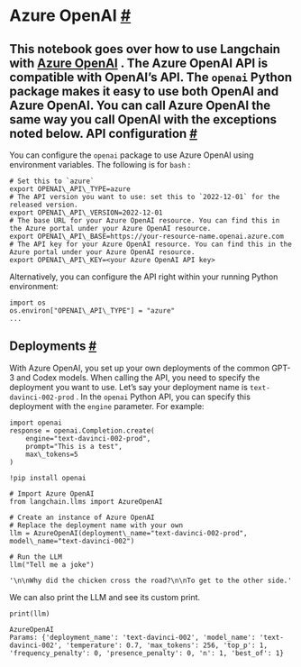  Azure OpenAI
 [#](#azure-openai "Permalink to this headline")
===============================================================
 This notebook goes over how to use Langchain with
 [Azure OpenAI](https://aka.ms/azure-openai) 
 .
 The Azure OpenAI API is compatible with OpenAI’s API. The
 `openai`
 Python package makes it easy to use both OpenAI and Azure OpenAI. You can call Azure OpenAI the same way you call OpenAI with the exceptions noted below.
 API configuration
 [#](#api-configuration "Permalink to this headline")
-------------------------------------------------------------------------
 You can configure the
 `openai`
 package to use Azure OpenAI using environment variables. The following is for
 `bash`
 :
```
# Set this to `azure`
export OPENAI\_API\_TYPE=azure
# The API version you want to use: set this to `2022-12-01` for the released version.
export OPENAI\_API\_VERSION=2022-12-01
# The base URL for your Azure OpenAI resource. You can find this in the Azure portal under your Azure OpenAI resource.
export OPENAI\_API\_BASE=https://your-resource-name.openai.azure.com
# The API key for your Azure OpenAI resource. You can find this in the Azure portal under your Azure OpenAI resource.
export OPENAI\_API\_KEY=<your Azure OpenAI API key>
```
 Alternatively, you can configure the API right within your running Python environment:
```
import os
os.environ["OPENAI\_API\_TYPE"] = "azure"
...
```
 Deployments
 [#](#deployments "Permalink to this headline")
-------------------------------------------------------------
 With Azure OpenAI, you set up your own deployments of the common GPT-3 and Codex models. When calling the API, you need to specify the deployment you want to use.
 Let’s say your deployment name is
 `text-davinci-002-prod`
 . In the
 `openai`
 Python API, you can specify this deployment with the
 `engine`
 parameter. For example:
```
import openai
response = openai.Completion.create(
    engine="text-davinci-002-prod",
    prompt="This is a test",
    max\_tokens=5
)
```
```
!pip install openai
```
```
# Import Azure OpenAI
from langchain.llms import AzureOpenAI
```
```
# Create an instance of Azure OpenAI
# Replace the deployment name with your own
llm = AzureOpenAI(deployment\_name="text-davinci-002-prod", model\_name="text-davinci-002")
```
```
# Run the LLM
llm("Tell me a joke")
```
```
'\n\nWhy did the chicken cross the road?\n\nTo get to the other side.'
```
 We can also print the LLM and see its custom print.
```
print(llm)
```
```
AzureOpenAI
Params: {'deployment_name': 'text-davinci-002', 'model_name': 'text-davinci-002', 'temperature': 0.7, 'max_tokens': 256, 'top_p': 1, 'frequency_penalty': 0, 'presence_penalty': 0, 'n': 1, 'best_of': 1}
```